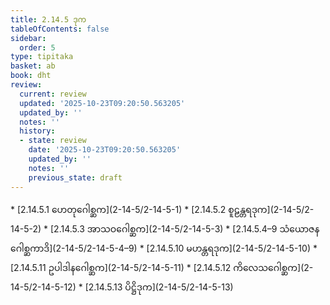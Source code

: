 ```yaml
---
title: 2.14.5 ဒုက
tableOfContents: false
sidebar:
  order: 5
type: tipitaka
basket: ab
book: dht
review:
  current: review
  updated: '2025-10-23T09:20:50.563205'
  updated_by: ''
  notes: ''
  history:
  - state: review
    date: '2025-10-23T09:20:50.563205'
    updated_by: ''
    notes: ''
    previous_state: draft
---
```



<ReviewStatus review={frontmatter.review} showDetails={true} />

<HypothesisAnnotation frontmatter={frontmatter} />

<DynamicBreadcrumb />



<TableOfContents book="dht" section="2.14.5">
* [2.14.5.1 ဟေတုဂေါစ္ဆက](2-14-5/2-14-5-1)
* [2.14.5.2 စူဠန္တရဒုက](2-14-5/2-14-5-2)
* [2.14.5.3 အာသဝဂေါစ္ဆက](2-14-5/2-14-5-3)
* [2.14.5.4–9 သံယောဇနဂေါစ္ဆကာဒိ](2-14-5/2-14-5-4–9)
* [2.14.5.10 မဟန္တရဒုက](2-14-5/2-14-5-10)
* [2.14.5.11 ဥပါဒါနဂေါစ္ဆက](2-14-5/2-14-5-11)
* [2.14.5.12 ကိလေသဂေါစ္ဆက](2-14-5/2-14-5-12)
* [2.14.5.13 ပိဋ္ဌိဒုက](2-14-5/2-14-5-13)
</TableOfContents>